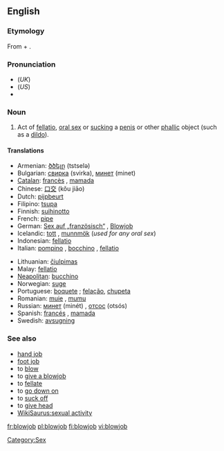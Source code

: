 ==English==
{{wikipedia}}
===Etymology===
From {{term|blow}} + {{term|job}}.

===Pronunciation===
*(''UK'') {{IPA|/ˈbləʊdʒɒb/}}
*(''US'') {{IPA|/ˈbloʊdʒɑb/}}
*{{audio|en-us-blowjob.ogg|Audio (US)}}

===Noun===
{{en-noun}}

# {{context|sex|slang}} Act of [[fellatio]], [[oral sex]] or [[suck]]ing a [[penis]] or other [[phallic]] object (such as a [[dildo]]).

====Translations====
{{trans-top|the act of sucking}}
*Armenian: [[ծծելը]] (tstselə)
*Bulgarian: [[свирка]] (svirka), [[минет]] (minet)
*[[Catalan]]: [[francès]] {{m}}, [[mamada]] {{f}}
*Chinese: [[口交]] (kǒu jiāo)
*Dutch: [[pijpbeurt]]
*Filipino: [[tsupa]]
*Finnish: [[suihinotto]]
*French: [[pipe]] {{f}}
*German: [[Sex auf „französisch“]] {{m}}, [[Blowjob]] {{m}}
*Icelandic: [[tott]] {{n}}, [[munnmök]] {{n|p}} (''used for any oral sex'')
*Indonesian: [[fellatio]] {{m}}
*Italian: [[pompino]] {{m}}, [[bocchino]] {{m}}, [[fellatio]] {{f}}
{{trans-mid}}
*Lithuanian: [[čiulpimas]] {{m}}
*Malay: [[fellatio]] {{m}}
*[[Neapolitan]]: [[bucchino]] {{m}}
*Norwegian: [[suge]]
*Portuguese: [[boquete]] {{m}}; [[felação]], [[chupeta]] {{f}}
*Romanian: [[muie]] {{f}}, [[mumu]] {{n}}
*Russian: [[минет]] (minét) {{m}}, [[отсос]] (otsós) {{m}}
*Spanish: [[francés]] {{m}}, [[mamada]] {{f}}
*Swedish: [[avsugning]] {{c}}
{{trans-bottom}}

===See also===
*[[hand job]]
*[[foot job]]
*to [[blow]]
*to [[give a blowjob]]
*to [[fellate]]
*to [[go down on]]
*to [[suck off]]
*to [[give head]]
*[[WikiSaurus:sexual activity]]

[[Category:Sex]]

[[fr:blowjob]]
[[pl:blowjob]]
[[fi:blowjob]]
[[vi:blowjob]]